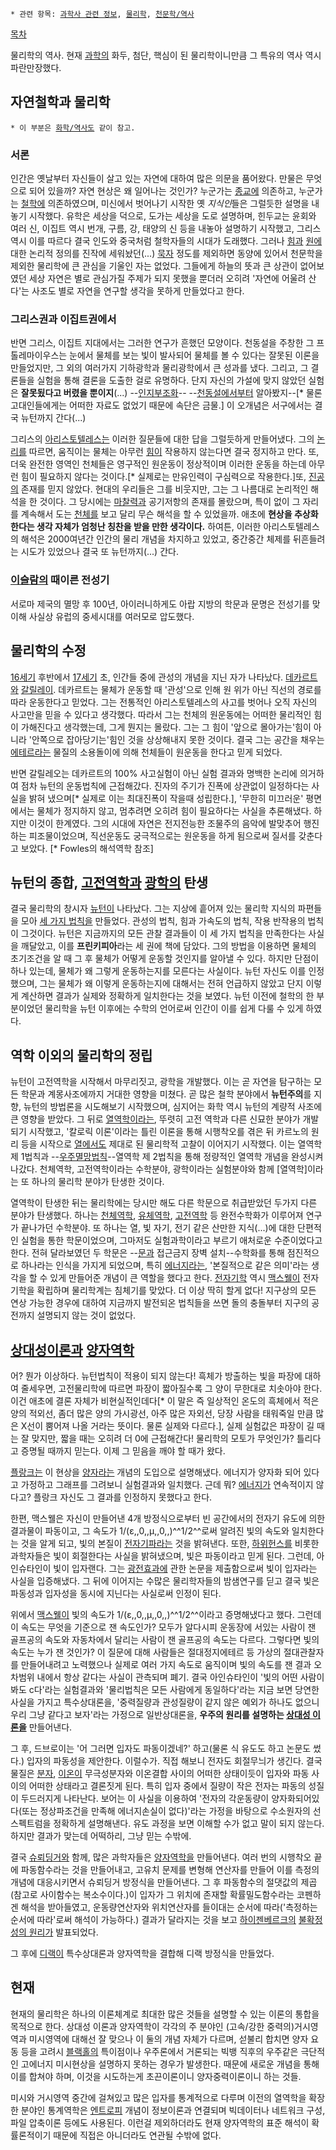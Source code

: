  * 관련 항목: [[과학사 관련 정보]], [[물리학]], [[천문학/역사]]

[[목차]]

물리학의 역사. 현재 [[과학]]의 화두, 첨단, 핵심이 된 물리학이니만큼 그 특유의 역사 역시 파란만장했다. 

== 자연철학과 물리학 ==
 * 이 부분은 [[화학/역사]]도 같이 참고. 
=== 서론 ===
인간은 옛날부터 자신들이 살고 있는 자연에 대하여 많은 의문을 품어왔다. 만물은 무엇으로 되어 있을까? 자연 현상은 왜 일어나는 것인가? 누군가는 [[종교]]에 의존하고, 누군가는 [[철학]]에 의존하였으며, 미신에서 벗어나기 시작한 옛 ''지식인''들은 그럴듯한 설명을 내놓기 시작했다. 유학은 세상을 덕으로, 도가는 세상을 도로 설명하며, 힌두교는 윤회와 여러 신, 이집트 역시 번개, 구름, 강, 태양의 신 등을 내놓아 설명하기 시작했고, 그리스 역시 이를 따르다 결국 인도와 중국처럼 철학자들의 시대가 도래했다. 그러나 [[힘]]과 [[원]]에 대한 논리적 정의를 진작에 세워놨던(...) [[묵자]] 정도를 제외하면 동양에 있어서 천문학을 제외한 물리학에 큰 관심을 기울인 자는 없었다. 그들에게 하늘의 뜻과 큰 상관이 없어보였던 세상 자연은 별로 관심가질 주제가 되지 못했을 뿐더러 오히려 '자연에 어울려 산다'는 사조도 별로 자연을 연구할 생각을 못하게 만들었다고 한다. 

=== 그리스권과 이집트권에서 ===
반면 그리스, 이집트 지대에서는 그러한 연구가 흔했던 모양이다. 천동설을 주창한 그 프톨레마이우스는 눈에서 물체를 보는 빛이 발사되어 물체를 볼 수 있다는 잘못된 이론을 만들었지만, 그 외의 여러가지 기하광학과 물리광학에서 큰 성과를 냈다. 그리고, 그 결론들을 실험을 통해 결론을 도출한 걸로 유명하다. 단지 자신의 가설에 맞지 않았던 실험은 '''잘못됬다고 버렸을 뿐이지'''(...) --[[인지부조화]]-- --[[천동설]]에서부터 알아봤지--[* 물론 고대인들에게는 어떠한 자료도 없었기 때문에 속단은 금물.] 이 오개념은 서구에서는 결국 뉴턴까지 간다(...)

그리스의 [[아리스토텔레스]]는 이러한 질문들에 대한 답을 그럴듯하게 만들어냈다. 그의 [[논리]]를 따르면, 움직이는 물체는 아무런 [[힘]]이 작용하지 않는다면 결국 정지하고 만다. 또, 더욱 완전한 영역인 천체들은 영구적인 원운동이 정상적이며 이러한 운동을 하는데 아무런 힘이 필요하지 않다는 것이다.[* 실제로는 만유인력이 구심력으로 작용한다.]또, [[진공]]의 존재를 믿지 않았다. 현대의 우리들은 그를 비웃지만, 그는 그 나름대로 논리적인 해석을 한 것이다. 그 당시에는 [[마찰력]]과 공기저항의 존재를 몰랐으며, 특이 없이 그 자리를 계속해서 도는 [[천체]]를 보고 달리 무슨 해석을 할 수 있었을까. 애초에 '''현상을 추상화한다는 생각 자체가 엄청난 칭찬을 받을 만한 생각이다.''' 하여튼, 이러한 아리스토텔레스의 해석은 2000여년간 인간의 물리 개념을 차지하고 있었고, 중간중간 체제를 뒤흔들려는 시도가 있었으나 결국 또 뉴턴까지(...) 간다.

=== [[이슬람]]의 때이른 전성기 ===
서로마 제국의 멸망 후 100년, 아이러니하게도 아랍 지방의 학문과 문명은 전성기를 맞이해 사실상 유럽의 중세시대를 여러모로 압도했다. 
== 물리학의 수정 ==

[[16세기]] 후반에서 [[17세기]] 초, 인간들 중에 관성의 개념을 지닌 자가 나타났다. [[데카르트]]와 [[갈릴레이]]. 데카르트는 물체가 운동할 때 '관성'으로 인해 원 위가 아닌 직선의 경로를 따라 운동한다고 믿었다. 그는 전통적인 아리스토텔레스의 사고를 벗어나 오직 자신의 사고만을 믿을 수 있다고 생각했다. 따라서 그는 천체의 원운동에는 어떠한 물리적인 힘이 가해진다고 생각했는데, 그게 뭔지는 몰랐다. 그는 그 힘이 '앞으로 몰아가는'힘이 아니라 '안쪽으로 잡아당기는'힘인 것을 상상해내지 못한 것이다. 결국 그는 공간을 채우는 [[에테르]]라는 물질의 소용돌이에 의해 천체들이 원운동을 한다고 믿게 되었다. 

반면 갈릴레오는 데카르트의 100% 사고실험이 아닌 실험 결과와 명백한 논리에 의거하여 점차 뉴턴의 운동법칙에 근접해갔다. 진자의 주기가 진폭에 상관없이 일정하다는 사실을 밝혀 냈으며[* 실제로 이는 최대진폭이 작을때 성립한다.], '무한히 미끄러운' 평면에서는 물체가 정지하지 않고, 멈추려면 오히려 힘이 필요하다는 사실을 추론해냈다. 하지만 이것이 한계였다. 그의 시대에 자연은 전지전능한 조물주의 음악에 발맞추어 행진하는 피조물이었으며, 직선운동도 궁극적으로는 원운동을 하게 됨으로써 질서를 갖춘다고 보았다. [* Fowles의 해석역학 참조]

== 뉴턴의 종합, [[고전역학]]과 [[광학]]의 탄생 ==
결국 물리학의 창시자 [[뉴턴]]이 나타났다. 그는 지상에 흩어져 있는 물리학 지식의 파편들을 모아 [[뉴턴의 운동법칙|세 가지 법칙]]을 만들었다. 관성의 법칙, 힘과 가속도의 법칙, 작용 반작용의 법칙이 그것이다. 뉴턴은 지금까지의 모든 관찰 결과들이 이 세 가지 법칙을 만족한다는 사실을 깨달았고, 이를 '''프린키피아'''라는 세 권에 책에 담았다. 그의 방법을 이용하면 물체의 초기조건을 알 때 그 후 물체가 어떻게 운동할 것인지를 알아낼 수 있다. 하지만 단점이 하나 있는데, 물체가 왜 그렇게 운동하는지를 모른다는 사실이다. 뉴턴 자신도 이를 인정했으며, 그는 물체가 왜 이렇게 운동하는지에 대해서는 전혀 언급하지 않았고 단지 이렇게 계산하면 결과가 실제와 정확하게 일치한다는 것을 보였다. 뉴턴 이전에 철학의 한 부분이었던 물리학을 뉴턴 이후에는 수학의 언어로써 인간이 이를 쉽게 다룰 수 있게 하였다.

== 역학 이외의 물리학의 정립 ==
뉴턴이 고전역학을 시작해서 마무리짓고, 광학을 개발했다. 이는 곧 자연을 탐구하는 모든 학문과 계몽사조에까지 거대한 영향을 미쳤다. 곧 많은 철학 분야에서 '''뉴턴주의'''를 지향, 뉴턴의 방법론을 시도해보기 시작했으며, 심지어는 화학 역시 뉴턴의 계량적 사조에 큰 영향을 받았다. 그 뒤로 [[열역학]]이라는, 뚜렷히 고전 역학과 다른 신묘한 분야가 개발되기 시작했고, '칼로릭 이론'이라는 틀린 이론을 통해 시행착오를 겪은 뒤 카르노의 원리 등을 시작으로 [[열]]에서도 제대로 된 물리학적 고찰이 이어지기 시작했다. 이는 열역학 제 1법칙과 --[[엔트로피|우주멸망법칙]]--열역학 제 2법칙을 통해 정량적인 열역학 개념을 완성시켜 나갔다. 천체역학, 고전역학이라는 수학분야, 광학이라는 실험분야와 함께 [열역학]이라는 또 하나의 물리학 분야가 탄생한 것이다.

열역학이 탄생한 뒤는 물리학에는 당시만 해도 다른 학문으로 취급받았던 두가지 다른 분야가 탄생했다. 하나는 [[천체역학]], [[유체역학]], [[고전역학]] 등 완전수학화가 이루어져 연구가 끝나가던 수학분야. 또 하나는 열, 빛 자기, 전기 같은 산만한 지식(...)에 대한 단편적인 실험을 통한 학문이었으며, 그마저도 실험과학이라고 부르기 애처로운 수준이었다고 한다. 전혀 달라보였던 두 학문은 --[[문과]] 접근금지 장벽 설치--수학화를 통해 점진적으로 하나라는 인식을 가지게 되었으며, 특히 [[에너지]]라는, '본질적으로 같은 의미'라는 생각을 할 수 있게 만들어준 개념이 큰 역할을 했다고 한다. [[전자기학]] 역시 [[제임스 클러크 맥스웰|맥스웰]]이 전자기학을 확립하며 물리학계는 침체기를 맞았다. 더 이상 딱히 할게 없다! 지구상의 모든 연상 가능한 경우에 대하여 지금까지 발전되온 법칙들을 쓰면 돌의 충돌부터 지구의 공전까지 설명되지 않는 것이 없었다.

== [[상대성이론]]과 [[양자역학]] ==
어? 뭔가 이상하다. 뉴턴법칙이 적용이 되지 않는다! 흑체가 방출하는 빛을 파장에 대하여 줄세우면, 고전물리학에 따르면 파장이 짧아질수록 그 양이 무한대로 치솟아야 한다. 이건 애초에 결론 자체가 비현실적인데다[* 이 말은 즉 일상적인 온도의 흑체에서 적은 양의 적외선, 좀더 많은 양의 가시광선, 아주 많은 자외선, 당장 사람을 태워죽일 만큼 많은 X선이 뿜어져 나올 거라는 뜻이다. 물론 실제와 다르다.], 실제 실험값은 파장이 길 때는 잘 맞지만, 짧을 때는 오히려 더 0에 근접해간다! 물리학의 모토가 무엇인가? 틀리다고 증명될 때까지 믿는다. 이제 그 믿음을 깨야 할 때가 왔다.

[[막스 플랑크|플랑크]]는 이 현상을 [[양자]]라는 개념의 도입으로 설명해냈다. 에너지가 양자화 되어 있다고 가정하고 그래프를 그려보니 실험결과와 일치했다. 근데 뭐? [[에너지]]가 연속적이지 않다고? 플랑크 자신도 그 결과를 인정하지 못했다고 한다. 

한편, 맥스웰은 자신이 만들어낸 4개 방정식으로부터 빈 공간에서의 전자기 유도에 의한 결과물이 파동이고, 그 속도가 1/(ε,,0,,μ,,0,,)^^1/2^^로써 알려진 빛의 속도와 일치한다는 것을 알게 되고, 빛의 본질이 [[전자기파]]라는 것을 밝혀낸다. 또한, [[크리스티안 하위헌스|하위헌스]]를 비롯한 과학자들은 빛이 회절한다는 사실을 밝혀냈으며, 빛은 파동이라고 믿게 된다. 그런데, 아인슈타인이 빛이 입자랜다. 그는 [[광전효과]]에 관한 논문을 제출함으로써 빛이 입자라는 사실을 입증해냈다. 그 뒤에 이어지는 수많은 물리학자들의 밤샘연구를 딛고 결국 빛은 파동성과 입자성을 동시에 지닌다는 사실로써 인정이 된다.

위에서 [[맥스웰]]이 빛의 속도가 1/(ε,,0,,μ,,0,,)^^1/2^^이라고 증명해냈다고 했다. 그런데 이 속도는 무엇을 기준으로 잰 속도인가? 모두가 알다시피 운동장에 서있는 사람이 잰 골프공의 속도와 자동차에서 달리는 사람이 잰 골프공의 속도는 다르다. 그렇다면 빛의 속도는 누가 잰 것인가? 이 질문에 대해 사람들은 절대정지에테르 등 가상의 절대관찰자를 만들어내려고 노력했으나 실제로 여러 가지 속도로 움직이며 빛의 속도를 잰 결과 오차범위 내에서 항상 같다는 사실이 관측되며 폐기. 결국 아인슈타인이 '빛의 어떤 사람이 봐도 c다'라는 실험결과와 '물리법칙은 모든 사람에게 동일하다'라는 지금 보면 당연한 사실을 가지고 특수상대론을, '중력질량과 관성질량이 같지 않은 예외가 하나도 없으니 우리 그냥 같다고 보자'라는 가정으로 일반상대론을, '''우주의 원리를 설명하는 [[상대성 이론]]을''' 만들어낸다. 

그 후, 드브로이는 '어 그러면 입자도 파동이겠네?' 하고(물론 식 유도도 하고 논문도 썼다.) 입자의 파동성을 제안한다. 이럴수가. 직접 해보니 전자도 회절무늬가 생긴다. 결국 물질은 [[분자]], [[이온]]이 무극성분자와 이온결합 사이의 어떠한 상태이듯이 입자와 파동 사이의 어떠한 상태라고 결론짓게 된다. 특히 입자 중에서 질량이 작은 전자는 파동의 성질이 두드러지게 나타난다. 보어는 이 사실을 이용하여 '전자의 각운동량이 양자화되어있다(또는 정상파조건을 만족해 에너지손실이 없다)'라는 가정을 바탕으로 수소원자의 선스펙트럼을 정확하게 설명해낸다. 유도 과정을 보면 이해할 수가 없고 말이 되지 않는다. 하지만 결과가 맞는데 어떡하리, 그냥 믿는 수밖에.

결국 [[슈뢰딩거]]와 함께, 많은 과학자들은 [[양자역학]]을 만들어낸다. 여러 번의 시행착오 끝에 파동함수라는 것을 만들어내고, 고유치 문제를 변형해 연산자를 만들어 이를 측정의 개념에 대응시키면서 슈뢰딩거 방정식을 만들어낸다. 그 후 파동함수의 절댓값의 제곱(참고로 사이함수는 복소수이다.)이 입자가 그 위치에 존재할 확률밀도함수라는 코펜하겐 해석을 받아들였고, 운동량연산자와 위치연산자를 들이대는 순서에 따라('측정하는 순서에 따라'로써 해석이 가능하다.) 결과가 달라지는 것을 보고 [[하이젠베르크]]의 [[불확정성의 원리]]가 발표되었다.

그 후에 [[폴 디랙|디랙]]이 특수상대론과 양자역학을 결합해 디랙 방정식을 만들었다.

== 현재 ==
현재의 물리학은 하나의 이론체계로 최대한 많은 것들을 설명할 수 있는 이론의 통합을 목적으로 한다. 상대성 이론과 양자역학이 각각의 주 분야인 (고속/강한 중력의)거시영역과 미시영역에 대해선 잘 맞으나 이 둘의 개념 자체가 다르며, 섣불리 합치면 양자 요동 등을 고려시 [[블랙홀]]의 특이점이나 우주론에서 거론되는 빅뱅 직후의 우주같은 극단적인 고에너지 미시현상을 설명하지 못하는 경우가 발생한다. 때문에 새로운 개념을 통해 이를 합쳐야 하며, 이것을 시도하는게 초끈이론이니 양자중력이론이니 하는 것들.

미시와 거시영역 중간에 걸쳐있고 많은 입자를 통계적으로 다루며 이전의 열역학을 확장한 분야인 통계역학은 [[엔트로피]] 개념이 정보이론과 연결되며 빅데이터나 네트워크 구성, 파일 압축이론 등에도 사용된다. 이런걸 제외하더라도 현재 양자역학의 표준 해석이 확률론적이기 때문에 직접은 아니더라도 연관될 수밖에 없다.
